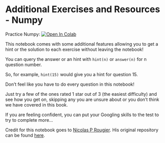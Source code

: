 # Additional Exercises and Resources - Numpy

Practice Numpy: <a target="_blank" href="https://colab.research.google.com/github/Bergam0t/numpy-100-colab/blob/master/100_Numpy_exercises.ipynb">
  <img src="https://colab.research.google.com/assets/colab-badge.svg" alt="Open In Colab"/>
</a>

This notebook comes with some additional features allowing you to get a hint or the solution to each exercise without leaving the notebook!

You can query the answer or an hint with `hint(n)` or `answer(n)` for n question number.

So, for example, `hint(15)` would give you a hint for question 15.

:::{.callout-note}
Don't feel like you have to do every question in this notebook!

Just try a few of the ones rated 1 star out of 3 (the easiest difficulty) and see how you get on, skipping any you are unsure about or you don't think we have covered in this book.

If you are feeling confident, you can put your Googling skills to the test to try to complete more...
:::

Credit for this notebook goes to [Nicolas P Rougier](https://github.com/rougier).
His original repository can be found [here](https://github.com/rougier/numpy-100).
